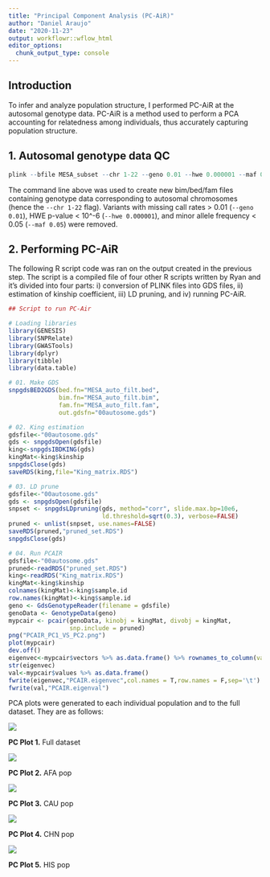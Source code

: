 ```yaml
---
title: "Principal Component Analysis (PC-AiR)"
author: "Daniel Araujo"
date: "2020-11-23"
output: workflowr::wflow_html
editor_options:
  chunk_output_type: console
---
```


## Introduction

To infer and analyze population structure, I performed PC-AiR at the autosomal genotype data. PC-AiR is a method used to perform a PCA accounting for relatedness among individuals, thus accurately capturing population structure.

## 1. Autosomal genotype data QC
```r
plink --bfile MESA_subset --chr 1-22 --geno 0.01 --hwe 0.000001 --maf 0.05 --make-bed --out PCAir/MESA_auto_filt
```
The command line above was used to create new bim/bed/fam files containing genotype data corresponding to autosomal chromosomes (hence the ```--chr 1-22``` flag). Variants with missing call rates > 0.01 (```--geno 0.01```), HWE p-value < 10^-6 (```--hwe 0.000001```), and minor allele frequency < 0.05 (```--maf 0.05```) were removed. 

## 2. Performing PC-AiR
The following R script code was ran on the output created in the previous step. The script is a compiled file of four other R scripts written by Ryan and it's divided into four parts: i) conversion of PLINK files into GDS files, ii) estimation of kinship coefficient, iii) LD pruning, and iv) running PC-AiR. 

```r
## Script to run PC-Air

# Loading libraries
library(GENESIS)
library(SNPRelate)
library(GWASTools)
library(dplyr)
library(tibble)
library(data.table)

# 01. Make GDS
snpgdsBED2GDS(bed.fn="MESA_auto_filt.bed",
              bim.fn="MESA_auto_filt.bim",
              fam.fn="MESA_auto_filt.fam",
              out.gdsfn="00autosome.gds")

# 02. King estimation
gdsfile<-"00autosome.gds"
gds <- snpgdsOpen(gdsfile)
king<-snpgdsIBDKING(gds)
kingMat<-king$kinship
snpgdsClose(gds)
saveRDS(king,file="King_matrix.RDS")

# 03. LD prune
gdsfile<-"00autosome.gds"
gds <- snpgdsOpen(gdsfile)
snpset <- snpgdsLDpruning(gds, method="corr", slide.max.bp=10e6,
                          ld.threshold=sqrt(0.3), verbose=FALSE)
pruned <- unlist(snpset, use.names=FALSE)
saveRDS(pruned,"pruned_set.RDS")
snpgdsClose(gds)

# 04. Run PCAIR
gdsfile<-"00autosome.gds"
pruned<-readRDS("pruned_set.RDS")
king<-readRDS("King_matrix.RDS")
kingMat<-king$kinship
colnames(kingMat)<-king$sample.id
row.names(kingMat)<-king$sample.id
geno <- GdsGenotypeReader(filename = gdsfile)
genoData <- GenotypeData(geno)
mypcair <- pcair(genoData, kinobj = kingMat, divobj = kingMat,
                 snp.include = pruned)
png("PCAIR_PC1_VS_PC2.png")
plot(mypcair)
dev.off()
eigenvec<-mypcair$vectors %>% as.data.frame() %>% rownames_to_column(var="sample_id")
str(eigenvec)
val<-mypcair$values %>% as.data.frame()
fwrite(eigenvec,"PCAIR.eigenvec",col.names = T,row.names = F,sep='\t')
fwrite(val,"PCAIR.eigenval")
```
PCA plots were generated to each individual population and to the full dataset. They are as follows:

![](assets/PCAIR_PC1_VS_PC2.png)

**PC Plot 1.** Full dataset

![](assets/AFA_PCAIR_PC1_VS_PC2.png)

**PC Plot 2.** AFA pop

![](assets/CAU_PCAIR_PC1_VS_PC2.png)

**PC Plot 3.** CAU pop

![](assets/CHN_PCAIR_PC1_VS_PC2.png)

**PC Plot 4.** CHN pop

![](assets/HIS_PCAIR_PC1_VS_PC2.png)

**PC Plot 5.** HIS pop
